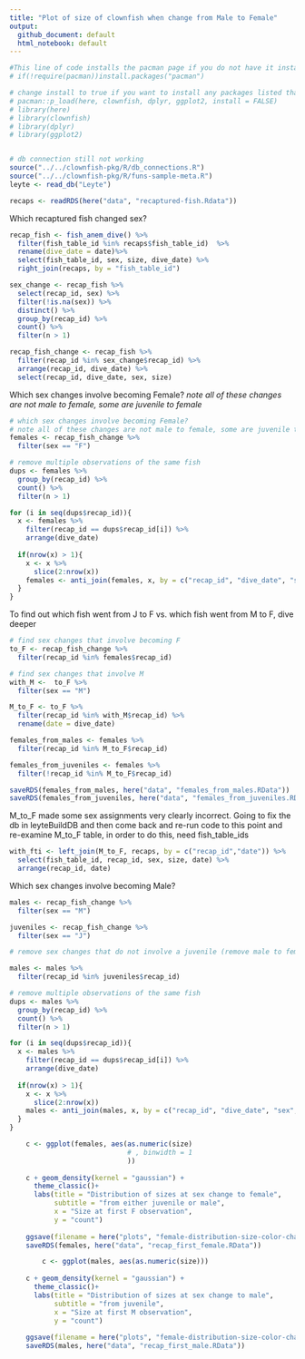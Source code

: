 ```yaml
---
title: "Plot of size of clownfish when change from Male to Female"
output: 
  github_document: default
  html_notebook: default
---
```


```r
#This line of code installs the pacman page if you do not have it installed - if you do, it simply loads the package
# if(!require(pacman))install.packages("pacman")

# change install to true if you want to install any packages listed that you don't currently have.
# pacman::p_load(here, clownfish, dplyr, ggplot2, install = FALSE)
# library(here)
# library(clownfish)
# library(dplyr)
# library(ggplot2)


# db connection still not working
source("../../clownfish-pkg/R/db_connections.R")
source("../../clownfish-pkg/R/funs-sample-meta.R")
leyte <- read_db("Leyte")
```

```r
recaps <- readRDS(here("data", "recaptured-fish.Rdata"))
```

Which recaptured fish changed sex?
```r
recap_fish <- fish_anem_dive() %>% 
  filter(fish_table_id %in% recaps$fish_table_id)  %>% 
  rename(dive_date = date)%>% 
  select(fish_table_id, sex, size, dive_date) %>% 
  right_join(recaps, by = "fish_table_id")

sex_change <- recap_fish %>% 
  select(recap_id, sex) %>% 
  filter(!is.na(sex)) %>% 
  distinct() %>% 
  group_by(recap_id) %>% 
  count() %>% 
  filter(n > 1)

recap_fish_change <- recap_fish %>%
  filter(recap_id %in% sex_change$recap_id) %>%
  arrange(recap_id, dive_date) %>% 
  select(recap_id, dive_date, sex, size)
```


Which sex changes involve becoming Female?
*note all of these changes are not male to female, some are juvenile to female*
```r
# which sex changes involve becoming Female?
# note all of these changes are not male to female, some are juvenile to female
females <- recap_fish_change %>% 
  filter(sex == "F")

# remove multiple observations of the same fish
dups <- females %>% 
  group_by(recap_id) %>% 
  count() %>% 
  filter(n > 1)

for (i in seq(dups$recap_id)){
  x <- females %>% 
    filter(recap_id == dups$recap_id[i]) %>% 
    arrange(dive_date)
  
  if(nrow(x) > 1){
    x <- x %>% 
      slice(2:nrow(x))
    females <- anti_join(females, x, by = c("recap_id", "dive_date", "sex", "size"))
  }
}
```
To find out which fish went from J to F vs. which fish went from M to F, dive deeper
```r
# find sex changes that involve becoming F
to_F <- recap_fish_change %>% 
  filter(recap_id %in% females$recap_id)

# find sex changes that involve M
with_M <-  to_F %>% 
  filter(sex == "M")

M_to_F <- to_F %>% 
  filter(recap_id %in% with_M$recap_id) %>% 
  rename(date = dive_date)

females_from_males <- females %>% 
  filter(recap_id %in% M_to_F$recap_id)

females_from_juveniles <- females %>% 
  filter(!recap_id %in% M_to_F$recap_id)

saveRDS(females_from_males, here("data", "females_from_males.RData"))
saveRDS(females_from_juveniles, here("data", "females_from_juveniles.RData"))
```
M_to_F made some sex assignments very clearly incorrect.  Going to fix the db in leyteBuildDB and then come back and re-run code to this point and re-examine M_to_F table, in order to do this, need fish_table_ids
```r
with_fti <- left_join(M_to_F, recaps, by = c("recap_id","date")) %>% 
  select(fish_table_id, recap_id, sex, size, date) %>% 
  arrange(recap_id, date)
```





Which sex changes involve becoming Male?
```r
males <- recap_fish_change %>% 
  filter(sex == "M")

juveniles <- recap_fish_change %>% 
  filter(sex == "J")

# remove sex changes that do not involve a juvenile (remove male to female only sex changes) because we want to know the size to go from juvenile to male, not male to female.

males <- males %>% 
  filter(recap_id %in% juveniles$recap_id)

# remove multiple observations of the same fish
dups <- males %>% 
  group_by(recap_id) %>% 
  count() %>% 
  filter(n > 1)

for (i in seq(dups$recap_id)){
  x <- males %>% 
    filter(recap_id == dups$recap_id[i]) %>% 
    arrange(dive_date)
  
  if(nrow(x) > 1){
    x <- x %>% 
      slice(2:nrow(x))
    males <- anti_join(males, x, by = c("recap_id", "dive_date", "sex", "size"))
  }
}
```


```r
	c <- ggplot(females, aes(as.numeric(size)
	                         # , binwidth = 1
	                         ))
	
	c + geom_density(kernel = "gaussian") + 
	  theme_classic()+
	  labs(title = "Distribution of sizes at sex change to female", 
	       subtitle = "from either juvenile or male", 
	       x = "Size at first F observation", 
	       y = "count") 
	
	ggsave(filename = here("plots", "female-distribution-size-color-change.pdf"))
	saveRDS(females, here("data", "recap_first_female.RData"))
```

```r
		c <- ggplot(males, aes(as.numeric(size)))
	
	c + geom_density(kernel = "gaussian") + 
	  theme_classic()+
	  labs(title = "Distribution of sizes at sex change to male", 
	       subtitle = "from juvenile", 
	       x = "Size at first M observation", 
	       y = "count") 
	
	ggsave(filename = here("plots", "female-distribution-size-color-change.pdf"))
	saveRDS(males, here("data", "recap_first_male.RData"))
```


